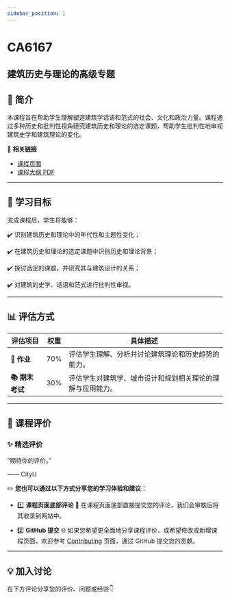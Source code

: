 ```yaml
---
sidebar_position: 1
---
```


# CA6167
## 建筑历史与理论的高级专题

## **📘 简介**
本课程旨在帮助学生理解塑造建筑学话语和范式的社会、文化和政治力量。课程通过多种历史和批判性视角研究建筑历史和理论的选定课题，帮助学生批判性地审视建筑史学和建筑理论的变化。

🔗 **相关链接**
- [课程页面](https://www.cityu.edu.hk/catalogue/pg/202526/course/CA6167.htm)
- [课程大纲 PDF](https://www.cityu.edu.hk/catalogue/pg/202526/course/CA6167.pdf)

---

## **🎯 学习目标**

完成课程后，学生将能够：

✔️ 识别建筑历史和理论中的年代性和主题性变化；

✔️ 在建筑历史和理论的选定课题中识别历史和理论背景；

✔️ 探讨选定的课题，并研究其与建筑设计的关系；

✔️ 对建筑的史学、话语和范式进行批判性审视。

---

## **📊 评估方式**

| **评估项目**          | **权重** | **具体描述**                                                                                       |
|----------------------|---------|---------------------------------------------------------------------------------------------------|
| **📝 作业**           | 70%     | 评估学生理解、分析并讨论建筑理论和历史趋势的能力。                                                |
| **📚 期末考试**        | 30%     | 评估学生对建筑学、城市设计和规划相关理论的理解与应用能力。                                           |

---

## **💬 课程评价**

### ✨ **精选评价**
<div className={commentStyles.commentBox}>
    <p className={commentStyles.commentText}>
        “期待你的评价。”
    </p>
    <p className={commentStyles.commentAuthor}>—— CityU</p>
</div>

✏️ **您也可以通过以下方式分享您的学习体验和建议：**

- 1️⃣ **课程页面底部评论**
💬 在课程页面底部直接提交您的评论，我们会审核后将其收录到网站中。

- 2️⃣ **GitHub 提交**
🌐 如果您希望更全面地分享课程评价，或希望修改或新增课程页面，欢迎参考 [Contributing](/contributing) 页面，通过 GitHub 提交您的贡献。

---

## **💡 加入讨论**

在下方评论分享您的评价、问题或经验👇
<Utterances />